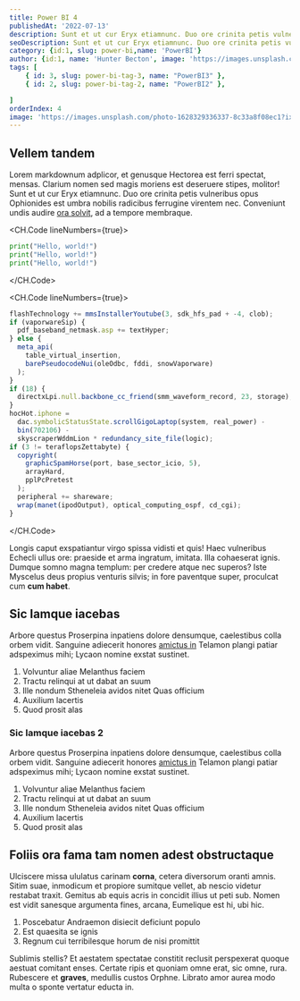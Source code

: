 ```yaml
---
title: Power BI 4
publishedAt: '2022-07-13'
description: Sunt et ut cur Eryx etiamnunc. Duo ore crinita petis vulneribus opus Ophionides est umbra nobilis radicibus ferrugine virentem nec. .
seoDescription: Sunt et ut cur Eryx etiamnunc. Duo ore crinita petis vulneribus opus Ophionides est umbra nobilis radicibus ferrugine virentem nec.
category: {id:1, slug: power-bi,name: 'PowerBI'}
author: {id:1, name: 'Hunter Becton', image: 'https://images.unsplash.com/photo-1628329336337-8c33a8f08ec1?ixlib=rb-1.2.1&ixid=MnwxMjA3fDB8MHxwaG90by1wYWdlfHx8fGVufDB8fHx8&auto=format&fit=crop&w=1000&q=80' }
tags: [
    { id: 3, slug: power-bi-tag-3, name: "PowerBI3" },
    { id: 2, slug: power-bi-tag-2, name: "PowerBI2" },

]
orderIndex: 4
image: 'https://images.unsplash.com/photo-1628329336337-8c33a8f08ec1?ixlib=rb-1.2.1&ixid=MnwxMjA3fDB8MHxwaG90by1wYWdlfHx8fGVufDB8fHx8&auto=format&fit=crop&w=1000&q=80'
---
```



## Vellem tandem

Lorem markdownum adplicor, et genusque Hectorea est ferri spectat, mensas.
Clarium nomen sed magis moriens est deseruere stipes, molitor! Sunt et ut cur
Eryx etiamnunc. Duo ore crinita petis vulneribus opus Ophionides est umbra
nobilis radicibus ferrugine virentem nec. Conveniunt undis audire [ora
solvit](http://www.agenorides-vix.org/non-hylaeusque), ad a tempore membraque.


<CodeBlock />

<YouTube youTubePlaylistId="PL5SvzogSTpeH1Szqw4tPi9ZfgXDbY8GU-" />

<CodePen codePenId='abEbPQy' />

<CodePen codePenId='abdyPBw' />



<CH.Code lineNumbers={true}>

```python one.py
print("Hello, world!")
print("Hello, world!")
print("Hello, world!")
```

</CH.Code>

<CH.Code lineNumbers={true}>
```js hello.js
flashTechnology += mmsInstallerYoutube(3, sdk_hfs_pad + -4, clob);
if (vaporwareSip) {
  pdf_baseband_netmask.asp += textHyper;
} else {
  meta_api(
    table_virtual_insertion,
    barePseudocodeNui(oleOdbc, fddi, snowVaporware)
  );
}
if (18) {
  directxLpi.null.backbone_cc_friend(smm_waveform_record, 23, storage);
}
hocHot.iphone =
  dac.symbolicStatusState.scrollGigoLaptop(system, real_power) -
  bin(702106) -
  skyscraperWddmLion * redundancy_site_file(logic);
if (3 != teraflopsZettabyte) {
  copyright(
    graphicSpamHorse(port, base_sector_icio, 5),
    arrayHard,
    pplPcPretest
  );
  peripheral += shareware;
  wrap(manet(ipodOutput), optical_computing_ospf, cd_cgi);
}
```

</CH.Code>



Longis caput exspatiantur virgo spissa vidisti et quis! Haec vulneribus Echecli
ullus ore: praeside et arma ingratum, imitata. Illa cohaeserat ignis. Dumque
somno magna templum: per credere atque nec superos? Iste Myscelus deus propius
venturis silvis; in fore paventque super, proculcat cum **cum habet**.

## Sic Iamque iacebas

Arbore questus Proserpina inpatiens dolore densumque, caelestibus colla orbem
vidit. Sanguine adiecerit honores [amictus
in](http://futurae.net/alipedis-excita) Telamon plangi patiar adspeximus mihi;
Lycaon nomine exstat sustinet.

<CodeSandbox codeSandboxId="react-new" />

1. Volvuntur aliae Melanthus faciem
2. Tractu relinqui at ut dabat an suum
3. Ille nondum Stheneleia avidos nitet Quas officium
4. Auxilium lacertis
5. Quod prosit alas

### Sic Iamque iacebas 2

Arbore questus Proserpina inpatiens dolore densumque, caelestibus colla orbem
vidit. Sanguine adiecerit honores [amictus
in](http://futurae.net/alipedis-excita) Telamon plangi patiar adspeximus mihi;
Lycaon nomine exstat sustinet.

1. Volvuntur aliae Melanthus faciem
2. Tractu relinqui at ut dabat an suum
3. Ille nondum Stheneleia avidos nitet Quas officium
4. Auxilium lacertis
5. Quod prosit alas

## Foliis ora fama tam nomen adest obstructaque

Ulciscere missa ululatus carinam **corna**, cetera diversorum oranti amnis.
Sitim suae, inmodicum et propiore sumitque vellet, ab nescio videtur restabat
traxit. Gemitus ab equis acris in concidit illius ut peti sub. Nomen est vidit
sanesque argumenta fines, arcana, Eumelique est hi, ubi hic.

1. Poscebatur Andraemon disiecit deficiunt populo
2. Est quaesita se ignis
3. Regnum cui terribilesque horum de nisi promittit

Sublimis stellis? Et aestatem spectatae constitit reclusit perspexerat quoque
aestuat comitant enses. Certate ripis et quoniam omne erat, sic omne, rura.
Rubescere et **graves**, medullis custos Orphne. Librato amor aurea modo multa o
sponte vertatur educta in.